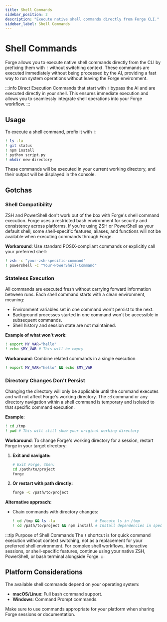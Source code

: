 ```yaml
---
title: Shell Commands
sidebar_position: 2
description: "Execute native shell commands directly from Forge CLI."
sidebar_label: Shell Commands
---
```


# Shell Commands

Forge allows you to execute native shell commands directly from the CLI by prefixing them with `!` without switching context. These commands are executed immediately without being processed by the AI, providing a fast way to run system operations without leaving the Forge environment.

:::info Direct Execution
Commands that start with `!` bypass the AI and are executed directly in your shell. This ensures immediate execution and allows you to seamlessly integrate shell operations into your Forge workflow.
:::

## Usage

To execute a shell command, prefix it with `!`:

```bash
! ls -la
! git status
! npm install
! python script.py
! mkdir new-directory
```

These commands will be executed in your current working directory, and their output will be displayed in the console.

## Gotchas

### Shell Compatibility

ZSH and PowerShell don't work out of the box with Forge's shell command execution. Forge uses a restricted bash environment for security and consistency across platforms. If you're using ZSH or PowerShell as your default shell, some shell-specific features, aliases, and functions will not be available when executing commands through Forge.

**Workaround**: Use standard POSIX-compliant commands or explicitly call your preferred shell:

```bash
! zsh -c "your-zsh-specific-command"
! powershell -c "Your-PowerShell-Command"
```

### Stateless Execution

All commands are executed fresh without carrying forward information between runs. Each shell command starts with a clean environment, meaning:

- Environment variables set in one command won't persist to the next.
- Background processes started in one command won't be accessible in subsequent commands.
- Shell history and session state are not maintained.

**Example of what won't work**:

```bash
! export MY_VAR="hello"
! echo $MY_VAR # This will be empty
```

**Workaround**: Combine related commands in a single execution:

```bash
! export MY_VAR="hello" && echo $MY_VAR
```

### Directory Changes Don't Persist

Changing the directory will only be applicable until the command executes and will not affect Forge's working directory. The `cd` command or any directory navigation within a shell command is temporary and isolated to that specific command execution.

**Example**:

```bash
! cd /tmp
! pwd # This will still show your original working directory
```

**Workaround**: To change Forge's working directory for a session, restart Forge in your target directory:

1. **Exit and navigate:**

   ```bash
   # Exit Forge, then:
   cd /path/to/project
   forge
   ```

2. **Or restart with path directly:**
   ```bash
   forge -C /path/to/project
   ```

**Alternative approach:**

- Chain commands with directory changes:
  ```bash
  ! cd /tmp && ls -la                  # Execute ls in /tmp
  ! cd /path/to/project && npm install # Install dependencies in specific directory
  ```

:::tip Purpose of Shell Commands
The `!` shortcut is for quick command execution without context switching, not as a replacement for your preferred shell environment. For complex shell workflows, interactive sessions, or shell-specific features, continue using your native ZSH, PowerShell, or bash terminal alongside Forge.
:::

## Platform Considerations

The available shell commands depend on your operating system:

- **macOS/Linux**: Full bash command support.
- **Windows**: Command Prompt commands.

Make sure to use commands appropriate for your platform when sharing Forge sessions or documentation.
